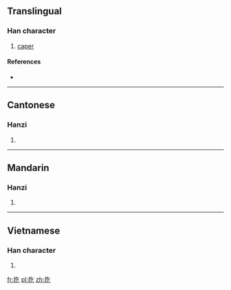 ==Translingual==

===Han character===
{{Han char|rn=64|rad=手|as=03|sn=6|four=58017|canj=QON|ids=⿰扌乞}}

# [[caper]]

====References====
* {{Han ref|kx=0418.060|dkj=11806|dj=0765.010|hdz=31831.030|uh=6262|ud=25186|bh=C9E8|bd=51688}}

----

==Cantonese==

===Hanzi===
{{yue-hanzi|jyut=[[gwat1]], [[ngat6]]|y=gwat1, ngat6}}

# {{defn|lang=yue|sort=手03}}

----

==Mandarin==

===Hanzi===
{{cmn-hanzi|pin=[[gǔ]] ([[gu3]]), [[gē]] ([[ge1]]), [[qì]] ([[qi4]])|wg=ku<sup>3</sup>, ko<sup>1</sup>, ch'i<sup>4</sup>}}

# {{defn|lang=cmn|sort=手03}}

----

==Vietnamese==

===Han character===
{{vi-readings|rs=手03| hanviet = ngắt}}

# {{defn|lang=vi|sort=手03}}

[[fr:扢]]
[[pl:扢]]
[[zh:扢]]